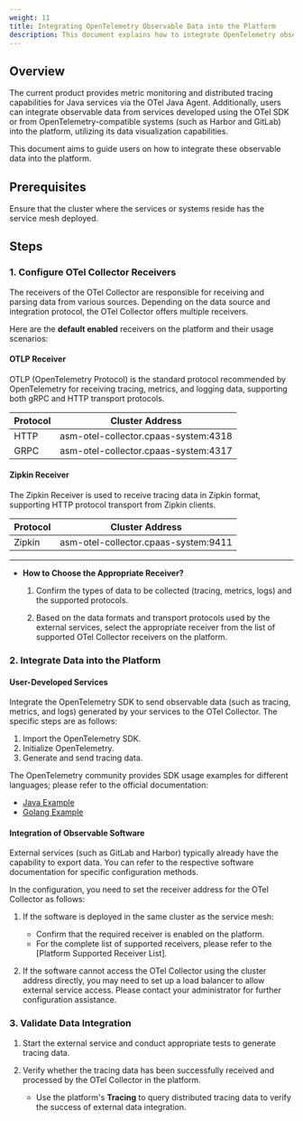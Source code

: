 ```yaml
---
weight: 11
title: Integrating OpenTelemetry Observable Data into the Platform
description: This document explains how to integrate OpenTelemetry observable data into the platform, including configuring the OTel Collector receivers and integrating user-developed services or external software that supports OpenTelemetry, enabling the use of the platform's data visualization capabilities.
---
```


## Overview

The current product provides metric monitoring and distributed tracing capabilities for Java services via the OTel Java Agent. Additionally, users can integrate observable data from services developed using the OTel SDK or from OpenTelemetry-compatible systems (such as Harbor and GitLab) into the platform, utilizing its data visualization capabilities.

This document aims to guide users on how to integrate these observable data into the platform.

## Prerequisites

Ensure that the cluster where the services or systems reside has the service mesh deployed.

## Steps

### 1. Configure OTel Collector Receivers

The receivers of the OTel Collector are responsible for receiving and parsing data from various sources. Depending on the data source and integration protocol, the OTel Collector offers multiple receivers.

Here are the **default enabled** receivers on the platform and their usage scenarios:

#### OTLP Receiver

OTLP (OpenTelemetry Protocol) is the standard protocol recommended by OpenTelemetry for receiving tracing, metrics, and logging data, supporting both gRPC and HTTP transport protocols.

| Protocol | Cluster Address                      |
|----------|--------------------------------------|
| HTTP     | asm-otel-collector.cpaas-system:4318 |
| GRPC     | asm-otel-collector.cpaas-system:4317 |

#### Zipkin Receiver

The Zipkin Receiver is used to receive tracing data in Zipkin format, supporting HTTP protocol transport from Zipkin clients.

| Protocol | Cluster Address                      |
|----------|--------------------------------------|
| Zipkin   | asm-otel-collector.cpaas-system:9411 |

---
- **How to Choose the Appropriate Receiver?**

  1. Confirm the types of data to be collected (tracing, metrics, logs) and the supported protocols.

  2. Based on the data formats and transport protocols used by the external services, select the appropriate receiver from the list of supported OTel Collector receivers on the platform.

### 2. Integrate Data into the Platform

#### User-Developed Services

Integrate the OpenTelemetry SDK to send observable data (such as tracing, metrics, and logs) generated by your services to the OTel Collector. The specific steps are as follows:

1. Import the OpenTelemetry SDK.
2. Initialize OpenTelemetry.
3. Generate and send tracing data.

The OpenTelemetry community provides SDK usage examples for different languages; please refer to the official documentation:
- [Java Example](https://opentelemetry.io/docs/languages/java/getting-started/)
- [Golang Example](https://opentelemetry.io/docs/languages/go/getting-started/)

#### Integration of Observable Software

External services (such as GitLab and Harbor) typically already have the capability to export data. You can refer to the respective software documentation for specific configuration methods.

In the configuration, you need to set the receiver address for the OTel Collector as follows:

1. If the software is deployed in the same cluster as the service mesh:
   - Confirm that the required receiver is enabled on the platform.
   - For the complete list of supported receivers, please refer to the [Platform Supported Receiver List].

2. If the software cannot access the OTel Collector using the cluster address directly, you may need to set up a load balancer to allow external service access. Please contact your administrator for further configuration assistance.

### 3. Validate Data Integration

1. Start the external service and conduct appropriate tests to generate tracing data.

2. Verify whether the tracing data has been successfully received and processed by the OTel Collector in the platform.
   - Use the platform's **Tracing** to query distributed tracing data to verify the success of external data integration.
